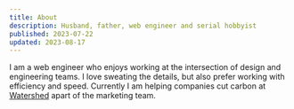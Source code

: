 ```yaml
---
title: About
description: Husband, father, web engineer and serial hobbyist
published: 2023-07-22
updated: 2023-08-17
---
```


I am a web engineer who enjoys working at the intersection of design and engineering teams. I love sweating the details, but also prefer working with efficiency and speed. Currently I am helping companies cut carbon at [Watershed](/watershed) apart of the marketing team.